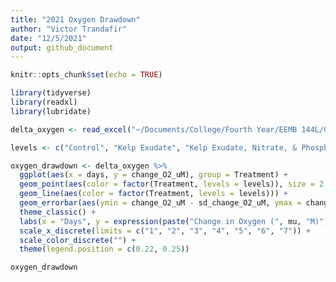 ```yaml
---
title: "2021 Oxygen Drawdown"
author: "Victor Trandafir"
date: "12/5/2021"
output: github_document
---
```


```r
knitr::opts_chunk$set(echo = TRUE)
```

```r

library(tidyverse)
library(readxl)
library(lubridate)

```

```r

delta_oxygen <- read_excel("~/Documents/College/Fourth Year/EEMB 144L/Github/144l_students_2021/Input_Data/week10/delta_oxygen.xlsx")

levels <- c("Control", "Kelp Exudate", "Kelp Exudate, Nitrate, & Phosphate", "Glucose, Nitrate, & Phosphate")

oxygen_drawdown <- delta_oxygen %>%
  ggplot(aes(x = days, y = change_O2_uM), group = Treatment) +
  geom_point(aes(color = factor(Treatment, levels = levels)), size = 2.5) +
  geom_line(aes(color = factor(Treatment, levels = levels))) +
  geom_errorbar(aes(ymin = change_O2_uM - sd_change_O2_uM, ymax = change_O2_uM + sd_change_O2_uM, width = 0.1)) +
  theme_classic() +
  labs(x = "Days", y = expression(paste("Change in Oxygen (", mu, "M)")), fill = "Legend") +
  scale_x_discrete(limits = c("1", "2", "3", "4", "5", "6", "7")) +
  scale_color_discrete("") +
  theme(legend.position = c(0.22, 0.25))

oxygen_drawdown

```
